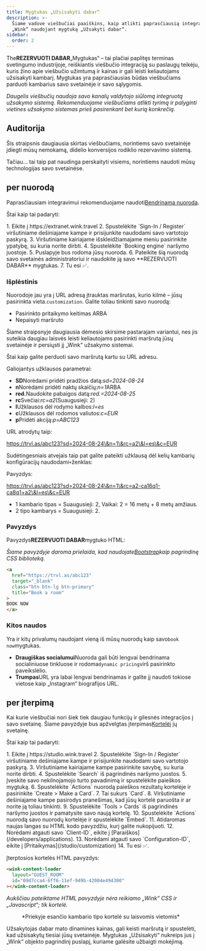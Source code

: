 ```yaml
---
title: Mygtukas „Užsisakyti dabar“
description: >-
  Šiame vadove viešbučiai paaiškins, kaip atlikti paprasčiausią integraciją su
  „Wink“ naudojant mygtuką „Užsakyti dabar“.
sidebar:
  order: 2
---
```


The**REZERVUOTI DABAR**„Mygtukas“ – tai plačiai paplitęs terminas svetingumo industrijoje, reiškiantis viešbučio integraciją su paslaugų teikėju, kuris žino apie viešbučio užimtumą ir kainas ir gali leisti keliautojams užsisakyti kambarį. Mygtukas yra paprasčiausias būdas viešbučiams parduoti kambarius savo svetainėje ir savo sąlygomis.

*Daugelis viešbučių naudoja savo kanalų valdytojo siūlomą integruotą užsakymo sistemą. Rekomenduojame viešbučiams atlikti tyrimą ir palyginti vietines užsakymo sistemas prieš pasirenkant bet kurią konkrečią.*

## Auditorija

Šis straipsnis daugiausia skirtas viešbučiams, norintiems savo svetainėje įdiegti mūsų nemokamą, didelio konversijos rodiklio rezervavimo sistemą.

Tačiau... tai taip pat naudinga perskaityti visiems, norintiems naudoti mūsų technologijas savo svetainėse.

## per nuorodą

Paprasčiausiam integravimui rekomenduojame naudoti[Bendrinama nuoroda](/studio/shareable-links).

Štai kaip tai padaryti:

<Steps>
  1. Eikite į https://extranet.wink.travel
  2. Spustelėkite `Sign-In / Register` viršutiniame dešiniajame kampe ir prisijunkite naudodami savo vartotojo paskyrą.
  3. Viršutiniame kairiajame išskleidžiamajame meniu pasirinkite ypatybę, su kuria norite dirbti.
  4. Spustelėkite `Booking engine` naršymo juostoje.
  5. Puslapyje bus rodoma jūsų nuoroda.
  6. Pateikite šią nuorodą savo svetainės administratoriui ir naudokite ją savo **REZERVUOTI DABAR** mygtukas.
  7. Tu esi ✅.
</Steps>


### Išplėstinis

Nuorodoje jau yra į URL adresą įtrauktas maršrutas, kurio kilmė – jūsų pasirinkta vieta.`customization`.
Galite toliau tinkinti savo nuorodą:

* Pasirinkto pritaikymo keitimas ARBA
* Nepaisyti maršruto

Šiame straipsnyje daugiausia dėmesio skirsime pastarajam variantui, nes jis suteikia daugiau laisvės leisti keliautojams pasirinkti maršrutą jūsų svetainėje ir persiųsti jį „Wink“ užsakymo sistemai.

Štai kaip galite perduoti savo maršrutą kartu su URL adresu.

Galiojantys užklausos parametrai:

* **SD**Norėdami pridėti pradžios datą:*sd=2024-08-24*
* **n**Norėdami pridėti naktų skaičių:*n=1*ARBA
* **red.**&#x4E;audokite pabaigos datą:*red.=2024-08-25*
* **rc**Svečiai:*rc=a2*(Suaugusieji: 2)
* **l**Užklausos dėl rodymo kalbos:*l=es*
* **c**Užklausos dėl rodomos valiutos:*c=EUR*
* **p**Pridėti akciją:*p=ABC123*

URL atrodytų taip:

https://trvl.as/abc123?sd=2024-08-24\&n=1\&rc=a2\&l=es\&c=EUR

Sudėtingesniais atvejais taip pat galite pateikti užklausą dėl kelių kambarių konfigūracijų naudodami`+`ženklas:

Pavyzdys:

https://trvl.as/abc123?sd=2024-08-24\&n=1\&rc=a2-ca16q1-ca8q1+a2\&l=es\&c=EUR

* 1 kambario tipas = Suaugusieji: 2, Vaikai: 2 = 16 metų + 8 metų amžiaus.
* 2 tipo kambarys = Suaugusieji: 2.

### Pavyzdys

Pavyzdys**REZERVUOTI DABAR**mygtuko HTML:

*Šiame pavyzdyje daroma prielaida, kad naudojate[Bootstrap](https://getbootstrap.com)kaip pagrindinę CSS biblioteką.*

```html
<a 
  href="https://trvl.as/abc123" 
  target="_blank" 
  class="btn btn-lg btn-primary" 
  title="Book a room"
>
BOOK NOW
</a>
```

### Kitos naudos

Yra ir kitų privalumų naudojant vieną iš mūsų nuorodų kaip savo`book now`mygtukas.

* **Draugiškas socialumui**Nuoroda gali būti lengvai bendrinama socialiniuose tinkluose ir rodoma`dynamic pricing`virš pasirinkto paveikslėlio.
* **Trumpas**URL yra labai lengvai bendrinamas ir galite jį naudoti tokiose vietose kaip „Instagram“ biografijos URL.

## per įterpimą

Kai kurie viešbučiai nori šiek tiek daugiau funkcijų ir gilesnės integracijos į savo svetainę. Šiame pavyzdyje bus apžvelgtas įterpimas[Kortelė](/studio/cards)į jų svetainę.

Štai kaip tai padaryti:

<Steps>
  1. Eikite į https://studio.wink.travel
  2. Spustelėkite `Sign-In / Register` viršutiniame dešiniajame kampe ir prisijunkite naudodami savo vartotojo paskyrą.
  3. Viršutiniame kairiajame kampe pasirinkite savybę, su kuria norite dirbti.
  4. Spustelėkite `Search` iš pagrindinės naršymo juostos.
  5. Įveskite savo nekilnojamojo turto pavadinimą ir spustelėkite paieškos mygtuką.
  6. Spustelėkite `Actions` nuorodą paieškos rezultatų kortelėje ir pasirinkite `Create > Make a Card`.
  7. Tai sukurs `Card`.
  8. Viršutiniame dešiniajame kampe pasirodys pranešimas, kad jūsų kortelė paruošta ir ar norite ją toliau tinkinti.
  9. Spustelėkite `Tools > Cards` iš pagrindinės naršymo juostos ir pamatysite savo naują kortelę.
  10. Spustelėkite `Actions` nuorodą savo nuorodų kortelėje ir spustelėkite `Embed`.
  11. Atidaromas naujas langas su HTML kodo pavyzdžiu, kurį galite nukopijuoti.
  12. Norėdami atgauti savo `Client-ID`, eikite į [Paraiškos](/developers/applications).
  13. Norėdami atgauti savo `Configuration-ID`, eikite į [Pritaikymas](/studio/customization)
  14. Tu esi ✅.
</Steps>


Įterptosios kortelės HTML pavyzdys:

```html
<wink-content-loader
  layout="GUEST_ROOM"
  id="09d7cca4-6ff6-11ef-949b-42004e494300"
></wink-content-loader>
```

*Aukščiau pateiktame HTML pavyzdyje nėra reikiamo „Wink“ CSS ir „Javascript“; tik kortelė.*

<figure>
  <CloudinaryImage width="350" height="829" resize="scale" quality="best" alt="Kortelės peržiūra" src="academy/card-example" errorImage="noimage_opaque_nyrtl0.png" />

  <figcaption>*Priekyje esančio kambario tipo kortelė su laisvomis vietomis*</figcaption>
</figure>


Užsakytojas dabar mato dinamines kainas, gali keisti maršrutą ir spustelėti, kad užsisakytų tiesiai jūsų svetainėje. Mygtukas „Užsisakyti“ nukreips jus į „Wink“ objekto pagrindinį puslapį, kuriame galėsite užbaigti mokėjimą.

